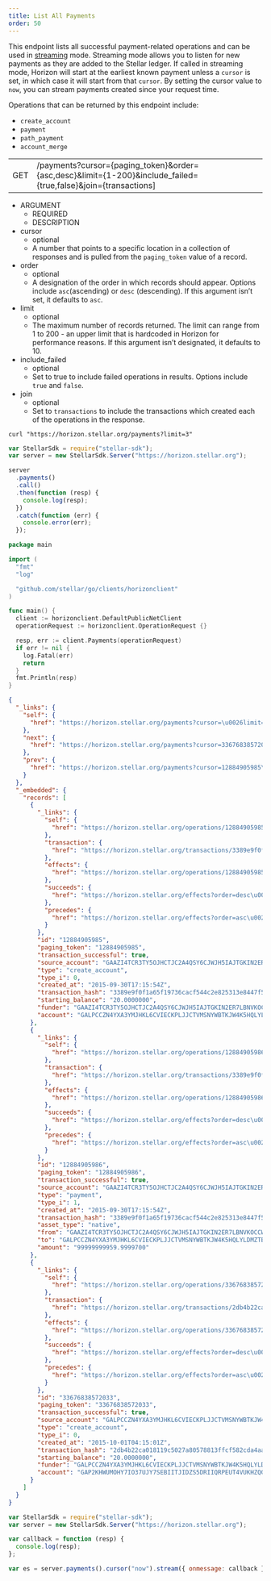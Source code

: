 ```yaml
---
title: List All Payments
order: 50
---
```



This endpoint lists all successful payment-related operations and can be used in [streaming](../../introduction/streaming.mdx) mode. Streaming mode allows you to listen for new payments as they are added to the Stellar ledger. If called in streaming mode, Horizon will start at the earliest known payment unless a `cursor` is set, in which case it will start from that `cursor`. By setting the cursor value to `now`, you can stream payments created since your request time.

Operations that can be returned by this endpoint include:

- `create_account`
- `payment`
- `path_payment`
- `account_merge`

<Endpoint>

|  |  |
| --- | --- |
| GET | /payments?cursor={paging_token}&order={asc,desc}&limit={1-200}&include_failed={true,false}&join={transactions] |

</Endpoint>

<AttributeTable>

- ARGUMENT
  - REQUIRED
  - DESCRIPTION
- cursor
  - optional
  - A number that points to a specific location in a collection of responses and is pulled from the `paging_token` value of a record.
- order
  - optional
  - A designation of the order in which records should appear. Options include `asc`(ascending) or `desc` (descending). If this argument isn’t set, it defaults to `asc`.
- limit
  - optional
  - The maximum number of records returned. The limit can range from 1 to 200 - an upper limit that is hardcoded in Horizon for performance reasons. If this argument isn’t designated, it defaults to 10.
- include_failed
  - optional
  - Set to true to include failed operations in results. Options include `true` and `false`.
- join
  - optional
  - Set to `transactions` to include the transactions which created each of the operations in the response.

</AttributeTable>

<CodeExample title="Example Request">

```curl
curl "https://horizon.stellar.org/payments?limit=3"
```

```js
var StellarSdk = require("stellar-sdk");
var server = new StellarSdk.Server("https://horizon.stellar.org");

server
  .payments()
  .call()
  .then(function (resp) {
    console.log(resp);
  })
  .catch(function (err) {
    console.error(err);
  });
```
  
```go
package main

import (
  "fmt"
  "log"

  "github.com/stellar/go/clients/horizonclient"
)

func main() {
  client := horizonclient.DefaultPublicNetClient
  operationRequest := horizonclient.OperationRequest {}

  resp, err := client.Payments(operationRequest)
  if err != nil {
    log.Fatal(err)
    return
  }
  fmt.Println(resp)
}
```

</CodeExample>

<ExampleResponse title="Example Response">

```json
{
  "_links": {
    "self": {
      "href": "https://horizon.stellar.org/payments?cursor=\u0026limit=3\u0026order=asc"
    },
    "next": {
      "href": "https://horizon.stellar.org/payments?cursor=33676838572033\u0026limit=3\u0026order=asc"
    },
    "prev": {
      "href": "https://horizon.stellar.org/payments?cursor=12884905985\u0026limit=3\u0026order=desc"
    }
  },
  "_embedded": {
    "records": [
      {
        "_links": {
          "self": {
            "href": "https://horizon.stellar.org/operations/12884905985"
          },
          "transaction": {
            "href": "https://horizon.stellar.org/transactions/3389e9f0f1a65f19736cacf544c2e825313e8447f569233bb8db39aa607c8889"
          },
          "effects": {
            "href": "https://horizon.stellar.org/operations/12884905985/effects"
          },
          "succeeds": {
            "href": "https://horizon.stellar.org/effects?order=desc\u0026cursor=12884905985"
          },
          "precedes": {
            "href": "https://horizon.stellar.org/effects?order=asc\u0026cursor=12884905985"
          }
        },
        "id": "12884905985",
        "paging_token": "12884905985",
        "transaction_successful": true,
        "source_account": "GAAZI4TCR3TY5OJHCTJC2A4QSY6CJWJH5IAJTGKIN2ER7LBNVKOCCWN7",
        "type": "create_account",
        "type_i": 0,
        "created_at": "2015-09-30T17:15:54Z",
        "transaction_hash": "3389e9f0f1a65f19736cacf544c2e825313e8447f569233bb8db39aa607c8889",
        "starting_balance": "20.0000000",
        "funder": "GAAZI4TCR3TY5OJHCTJC2A4QSY6CJWJH5IAJTGKIN2ER7LBNVKOCCWN7",
        "account": "GALPCCZN4YXA3YMJHKL6CVIECKPLJJCTVMSNYWBTKJW4K5HQLYLDMZTB"
      },
      {
        "_links": {
          "self": {
            "href": "https://horizon.stellar.org/operations/12884905986"
          },
          "transaction": {
            "href": "https://horizon.stellar.org/transactions/3389e9f0f1a65f19736cacf544c2e825313e8447f569233bb8db39aa607c8889"
          },
          "effects": {
            "href": "https://horizon.stellar.org/operations/12884905986/effects"
          },
          "succeeds": {
            "href": "https://horizon.stellar.org/effects?order=desc\u0026cursor=12884905986"
          },
          "precedes": {
            "href": "https://horizon.stellar.org/effects?order=asc\u0026cursor=12884905986"
          }
        },
        "id": "12884905986",
        "paging_token": "12884905986",
        "transaction_successful": true,
        "source_account": "GAAZI4TCR3TY5OJHCTJC2A4QSY6CJWJH5IAJTGKIN2ER7LBNVKOCCWN7",
        "type": "payment",
        "type_i": 1,
        "created_at": "2015-09-30T17:15:54Z",
        "transaction_hash": "3389e9f0f1a65f19736cacf544c2e825313e8447f569233bb8db39aa607c8889",
        "asset_type": "native",
        "from": "GAAZI4TCR3TY5OJHCTJC2A4QSY6CJWJH5IAJTGKIN2ER7LBNVKOCCWN7",
        "to": "GALPCCZN4YXA3YMJHKL6CVIECKPLJJCTVMSNYWBTKJW4K5HQLYLDMZTB",
        "amount": "99999999959.9999700"
      },
      {
        "_links": {
          "self": {
            "href": "https://horizon.stellar.org/operations/33676838572033"
          },
          "transaction": {
            "href": "https://horizon.stellar.org/transactions/2db4b22ca018119c5027a80578813ffcf582cda4aa9e31cd92b43cf1bda4fc5a"
          },
          "effects": {
            "href": "https://horizon.stellar.org/operations/33676838572033/effects"
          },
          "succeeds": {
            "href": "https://horizon.stellar.org/effects?order=desc\u0026cursor=33676838572033"
          },
          "precedes": {
            "href": "https://horizon.stellar.org/effects?order=asc\u0026cursor=33676838572033"
          }
        },
        "id": "33676838572033",
        "paging_token": "33676838572033",
        "transaction_successful": true,
        "source_account": "GALPCCZN4YXA3YMJHKL6CVIECKPLJJCTVMSNYWBTKJW4K5HQLYLDMZTB",
        "type": "create_account",
        "type_i": 0,
        "created_at": "2015-10-01T04:15:01Z",
        "transaction_hash": "2db4b22ca018119c5027a80578813ffcf582cda4aa9e31cd92b43cf1bda4fc5a",
        "starting_balance": "20.0000000",
        "funder": "GALPCCZN4YXA3YMJHKL6CVIECKPLJJCTVMSNYWBTKJW4K5HQLYLDMZTB",
        "account": "GAP2KHWUMOHY7IO37UJY7SEBIITJIDZS5DRIIQRPEUT4VUKHZQGIRWS4"
      }
    ]
  }
}
```

</ExampleResponse>

<CodeExample title="JavaScript Streaming Example">

```js
var StellarSdk = require("stellar-sdk");
var server = new StellarSdk.Server("https://horizon.stellar.org");

var callback = function (resp) {
  console.log(resp);
};

var es = server.payments().cursor("now").stream({ onmessage: callback });
```

</CodeExample>
